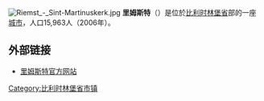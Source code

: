 {{Unreferenced|time=2018-08-17T13:05:41+00:00}}
[[File:Riemst_-_Sint-Martinuskerk.jpg|thumb]]
'''里姆斯特'''（{{lang-nl|Riemst}}）是位於[[比利时|比利时]][[林堡省_(比利时)|林堡省]]部的一座[[城市|城市]]，人口15,963人（2006年）。

==外部链接==
*[http://www.riemst.be/ 里姆斯特官方网站] {{Wayback|url=http://www.riemst.be/ |date=20210507022147 }}

{{比利时林堡省市区}}

{{DEFAULTSORT:Riemst}}
{{Belgium-geo-stub}}

[[Category:比利时林堡省市镇|Category:比利时林堡省市镇]]